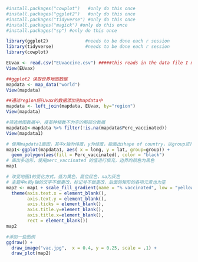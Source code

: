 

```{r}
#install.packages("cowplot")   #only do this once
#install.packages("ggplot2")   #only do this once
#install.packages("tidyverse") #only do this once
#install.packages("magick") #only do this once
#install.packages("sp") #only do this once
```

```{r}
library(ggplot2)              #needs to be done each r session
library(tidyverse)            #needs to be done each r session
library(cowplot)           
```

```{r}
EUvax <- read.csv("EUvaccine.csv") #####this reads in the data file I made you will need to change the path to your computer
View(EUvax)

```

```{r}
##ggplot2 读取世界地图数据
mapdata <- map_data("world") 
View(mapdata)
```


```{r}
##通过region将EUvax的数据添加到mapdata中 
mapdata <- left_join(mapdata, EUvax, by="region")
View(mapdata)
```


```{r}
#筛选地图数据中，疫苗种植数不为空的那部分数据
mapdata1<-mapdata %>% filter(!is.na(mapdata$Perc_vaccinated))
View(mapdata1)
```


```{r}
# 使用mapdata1画图，其中x轴为纬度，y为经度，能画出shape of country，以group进行分组，区分不同国家
map1<-ggplot(mapdata1, aes( x = long, y = lat, group=group)) +
  geom_polygon(aes(fill = Perc_vaccinated), color = "black")
# 画出多边形，使用perc_vaccinated 的值进行填充，边界的颜色为黑色
map1
```


```{r}
# 改变地图1的变化方式，低为黄色，高位红色，na为灰色
# 主题中x和y轴的文字不做更改，标记号不做更改，后面的矩形的各项元素也为空
map2 <- map1 + scale_fill_gradient(name = "% vaccinated", low = "yellow", high =  "red", na.value = "grey50")+
  theme(axis.text.x = element_blank(),
        axis.text.y = element_blank(),
        axis.ticks = element_blank(),
        axis.title.y=element_blank(),
        axis.title.x=element_blank(),
        rect = element_blank())
map2
```


```{r}
#添加一些图例
ggdraw() +
  draw_image("vac.jpg",  x = 0.4, y = 0.25, scale = .1) +
  draw_plot(map2)


```
